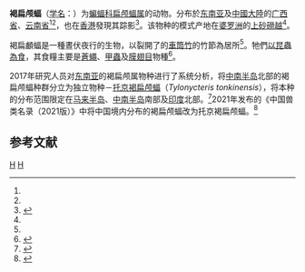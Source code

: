 {{Speciesbox
| taxon = Tylonycteris robustula
| status = LC
| status_system = IUCN3.1
| status_ref =<ref name=iucn>{{IUCN|authors=Tu, V., Furey, N., Görföl, T. & Csorba, G|year=2020|id=22578|title=''Tylonycteris robustula''|page =e.T22578A22086856|access-date=2021-12-09}}</ref>
| binomial_authority = (Thomas, 1915)<ref name='id326'>{{cite web| url =http://www.bioinfo.cn/db05/BjdwSpecies.php?action=view&id=326| title =褐扁颅蝠| work =《[[中国动物物种编目数据库|中国动物物种编目数据库]]》| publisher =[[中国科学院微生物研究所|中国科学院微生物研究所]]| author =[[中国科学院动物研究所|中国科学院动物研究所]]| accessdate =2016-09-10| archive-url =https://web.archive.org/web/20160305001148/http://www.bioinfo.cn/db05/BjdwSpecies.php?action=view&id=326| archive-date =2016-03-05| deadurl =yes}}</ref>
}}

'''褐扁颅蝠'''（[[学名|学名]]：{{lang|la|'''''Tylonycteris robustula'''''}}）为[[蝙蝠科|蝙蝠科]][[扁颅蝠属|扁颅蝠属]]的动物。分布於[[东南亚|东南亚]]及[[中國大陸|中國大陸]]的[[广西省|广西省]]、[[云南省|云南省]]<ref name='id326'/><ref name=iucn/>，也在[[香港|香港]]發現其踪影<ref name=appledaily>{{cite news |url=http://hk.apple.nextmedia.com/news/art/20050918/5235636 |title=以竹樹為家　生命力脆弱 褐扁顱蝠香港新發現 |publisher=[[蘋果日報_(香港)|蘋果日報 (香港)]]：要聞港聞 |date=2005-09-18 |access-date=2016-09-10 |language=zh-hant |archive-date=2016-09-17 |archive-url=https://web.archive.org/web/20160917173630/http://hk.apple.nextmedia.com/news/art/20050918/5235636 |dead-url=no }}</ref>。该物种的模式产地在[[婆罗洲|婆罗洲]]的[[上砂磱越|上砂磱越]]<ref name='id326'/>。

褐扁顱蝠是一種晝伏夜行的生物，以裂開了的[[車筒竹|車筒竹]]的竹節為居所<ref name=appledaily />。牠們[[蟲食動物|以昆蟲為食]]，其食糧主要是[[蒼蠅|蒼蠅]]、[[甲蟲|甲蟲]]及[[膜翅目|膜翅目]]物種<ref name=Zhang2005>{{cite journal | authorlink=张利标|last=Zhang |first=L.|date=2005-09 |title=Diet of Flat-Headed Bats, Tylonycteris pachypus and T. robustula, in Guangxi, South China | journal = Journal of Mammalogy | volume = 86 | issue = 1 | pages = 61–66 | doi = 10.1644/1545-1542(2005)086<0061:DOFBTP>2.0.CO;2|display-authors=etal}}
</ref>。

2017年研究人员对[[东南亚|东南亚]]的褐扁颅属物种进行了系统分析，将[[中南半岛|中南半岛]]北部的褐扁颅蝠种群分立为独立物种－[[托京褐扁颅蝠|托京褐扁颅蝠]]（''Tylonycteris tonkinensis''），将本种的分布范围限定在[[马来半岛|马来半岛]]、[[中南半岛|中南半岛]]南部及[[印度|印度]]北部。<ref name="Tu">{{cite journal |author1=Tu, V. T., Csorba, G., Ruedi, M., Furey, N. M., Son, N. T., Thong, V. D., Bonillo, C., & Hassanin, A |title=Comparative phylogeography of bamboo bats of the genus Tylonycteris (Chiroptera, Vespertilionidae) in Southeast Asia |journal=''European Journal of Taxonomy'' |date=2017 |volume=274 |pages=1-38 |doi=10.5852/ejt.2017.274 |url=https://europeanjournaloftaxonomy.eu/index.php/ejt/article/view/398/835 |accessdate=2021-12-09 |archive-date=2021-12-09 |archive-url=https://web.archive.org/web/20211209021536/https://europeanjournaloftaxonomy.eu/index.php/ejt/article/view/398/835 |dead-url=no }}</ref>2021年发布的《中国兽类名录（2021版）》中将中国境内分布的褐扁颅蝠改为托京褐扁颅蝠。<ref>{{cite journal |author1=魏辅文, 杨奇森, 吴毅, 蒋学龙, 刘少英, 李保国, 杨光, 李明, 周江, 李松, 胡义波, 葛德燕, 李晟, 余文华, 陈炳耀, 张泽钧, 周材权, 吴诗宝, 张立, 陈中正, 陈顺德, 邓怀庆, 江廷磊, 张礼标, 石红艳, 卢学理, 李权, 刘铸, 崔雅倩, 李玉春 |title=中国兽类名录(2021版)[J] |journal=兽类学报 |date=2021 |volume=41 |issue=5 |pages=487-501 |doi=10.16829/j.slxb.150595 |url=http://www.mammal.cn/CN/Y2021/V41/I5/487#1 |accessdate=2021-11-14 |archive-date=2021-11-14 |archive-url=https://web.archive.org/web/20211114145814/http://www.mammal.cn/CN/Y2021/V41/I5/487#1 |dead-url=no }}</ref>

==参考文献==
{{reflist}}

{{Taxonbar}}
[[Category:扁颅蝠属|H]]
[[Category:1915年描述的动物|H]]